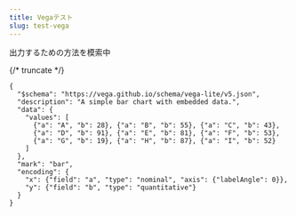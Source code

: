 ```yaml
---
title: Vegaテスト
slug: test-vega
---
```


出力するための方法を模索中

{/* truncate */}


```vega
{
  "$schema": "https://vega.github.io/schema/vega-lite/v5.json",
  "description": "A simple bar chart with embedded data.",
  "data": {
    "values": [
      {"a": "A", "b": 28}, {"a": "B", "b": 55}, {"a": "C", "b": 43},
      {"a": "D", "b": 91}, {"a": "E", "b": 81}, {"a": "F", "b": 53},
      {"a": "G", "b": 19}, {"a": "H", "b": 87}, {"a": "I", "b": 52}
    ]
  },
  "mark": "bar",
  "encoding": {
    "x": {"field": "a", "type": "nominal", "axis": {"labelAngle": 0}},
    "y": {"field": "b", "type": "quantitative"}
  }
}

```


<div id="vis"></div>

<script type="text/javascript">
  var spec = 'https://raw.githubusercontent.com/vega/vega/master/docs/examples/bar-chart.vg.json';
  vegaEmbed('#vis', spec)
    .then(function (result) {
      // Access the Vega view instance (https://vega.github.io/vega/docs/api/view/) as result.view
    })
    .catch(console.error);
</script>